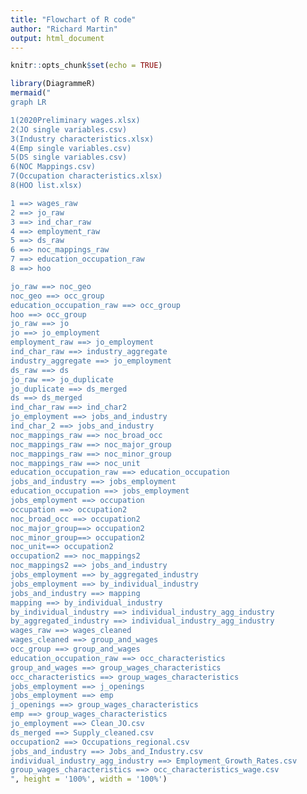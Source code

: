 ```yaml
---
title: "Flowchart of R code"
author: "Richard Martin"
output: html_document
---
```


```r
knitr::opts_chunk$set(echo = TRUE)
```

```r
library(DiagrammeR)
mermaid("
graph LR

1(2020Preliminary wages.xlsx)
2(JO single variables.csv)
3(Industry characteristics.xlsx)
4(Emp single variables.csv)
5(DS single variables.csv)
6(NOC Mappings.csv)
7(Occupation characteristics.xlsx)
8(HOO list.xlsx) 

1 ==> wages_raw
2 ==> jo_raw
3 ==> ind_char_raw
4 ==> employment_raw
5 ==> ds_raw
6 ==> noc_mappings_raw
7 ==> education_occupation_raw
8 ==> hoo

jo_raw ==> noc_geo
noc_geo ==> occ_group
education_occupation_raw ==> occ_group
hoo ==> occ_group
jo_raw ==> jo
jo ==> jo_employment
employment_raw ==> jo_employment
ind_char_raw ==> industry_aggregate
industry_aggregate ==> jo_employment
ds_raw ==> ds
jo_raw ==> jo_duplicate
jo_duplicate ==> ds_merged
ds ==> ds_merged
ind_char_raw ==> ind_char2
jo_employment ==> jobs_and_industry
ind_char_2 ==> jobs_and_industry
noc_mappings_raw ==> noc_broad_occ
noc_mappings_raw ==> noc_major_group
noc_mappings_raw ==> noc_minor_group
noc_mappings_raw ==> noc_unit
education_occupation_raw ==> education_occupation
jobs_and_industry ==> jobs_employment
education_occupation ==> jobs_employment
jobs_employment ==> occupation
occupation ==> occupation2
noc_broad_occ ==> occupation2
noc_major_group==> occupation2
noc_minor_group==> occupation2
noc_unit==> occupation2
occupation2 ==> noc_mappings2
noc_mappings2 ==> jobs_and_industry
jobs_employment ==> by_aggregated_industry
jobs_employment ==> by_individual_industry
jobs_and_industry ==> mapping
mapping ==> by_individual_industry
by_individual_industry ==> individual_industry_agg_industry
by_aggregated_industry ==> individual_industry_agg_industry
wages_raw ==> wages_cleaned
wages_cleaned ==> group_and_wages
occ_group ==> group_and_wages
education_occupation_raw ==> occ_characteristics
group_and_wages ==> group_wages_characteristics
occ_characteristics ==> group_wages_characteristics
jobs_employment ==> j_openings
jobs_employment ==> emp
j_openings ==> group_wages_characteristics
emp ==> group_wages_characteristics
jo_employment ==> Clean_JO.csv
ds_merged ==> Supply_cleaned.csv
occupation2 ==> Occupations_regional.csv
jobs_and_industry ==> Jobs_and_Industry.csv
individual_industry_agg_industry ==> Employment_Growth_Rates.csv
group_wages_characteristics ==> occ_characteristics_wage.csv
", height = '100%', width = '100%')
```


